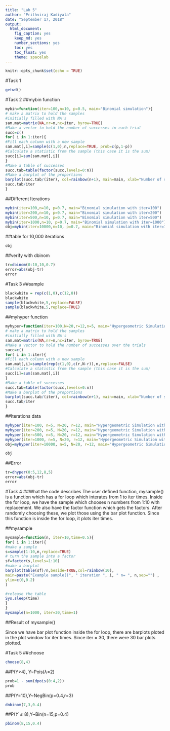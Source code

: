 ```yaml
---
title: "Lab 5"
author: "Prithviraj Kadiyala"
date: "September 17, 2018"
output:
  html_document:
    fig_caption: yes
    keep_md: yes
    number_sections: yes
    toc: yes
    toc_float: yes
    theme: spacelab
---
```


```r
knitr::opts_chunk$set(echo = TRUE)
```

#Task 1
```r
getwd()
```

#Task 2
##mybin function
```r
mybin=function(iter=100,n=10, p=0.5, main="Binomial simulation"){ 
# make a matrix to hold the samples
#initially filled with NA's
sam.mat=matrix(NA,nr=n,nc=iter, byrow=TRUE)
#Make a vector to hold the number of successes in each trial
succ=c()
for( i in 1:iter){
#Fill each column with a new sample
sam.mat[,i]=sample(c(1,0),n,replace=TRUE, prob=c(p,1-p))
#Calculate a statistic from the sample (this case it is the sum)
succ[i]=sum(sam.mat[,i])
}
#Make a table of successes
succ.tab=table(factor(succ,levels=0:n))
#Make a barplot of the proportions
barplot(succ.tab/(iter), col=rainbow(n+1), main=main, xlab="Number of successes")
succ.tab/iter
}
```

##Different Iterations
```r
mybin(iter=100,n=10, p=0.7, main="Binomial simulation with iter=100")
mybin(iter=200,n=10, p=0.7, main="Binomial simulation with iter=200")
mybin(iter=500,n=10, p=0.7, main="Binomial simulation with iter=500")
mybin(iter=1000,n=10, p=0.7, main="Binomial simulation with iter=1000")
obj=mybin(iter=10000,n=10, p=0.7, main="Binomial simulation with iter=10000")
```

##table for 10,000 iterations
```r
obj
```

##verify with dbinom
```r
tr=dbinom(0:10,10,0.7)
error=abs(obj-tr)
error
```

#Task 3
##sample
```r
blackwhite = rep(c(1,0),c(12,8))
blackwhite
sample(blackwhite,5,replace=FALSE)
sample(blackwhite,5,replace=TRUE)
```


##myhyper function
```r
myhyper=function(iter=100,N=20,r=12,n=5, main="Hypergeometric Simulation"){
# make a matrix to hold the samples
#initially filled with NA's
sam.mat=matrix(NA,nr=n,nc=iter, byrow=TRUE)
#Make a vector to hold the number of successes over the trials
succ=c()
for( i in 1:iter){
#Fill each column with a new sample
sam.mat[,i]=sample(rep(c(1,0),c(r,N-r)),n,replace=FALSE)
#Calculate a statistic from the sample (this case it is the sum)
succ[i]=sum(sam.mat[,i])
}
#Make a table of successes
succ.tab=table(factor(succ,levels=0:n))
#Make a barplot of the proportions
barplot(succ.tab/(iter), col=rainbow(n+1), main=main, xlab="Number of successes")
succ.tab/iter
}
```

##Iterations data
```r
myhyper(iter=100, n=5, N=20, r=12, main="Hypergeometric Simulation with iter=100")
myhyper(iter=200, n=5, N=20, r=12, main="Hypergeometric Simulation with iter=200")
myhyper(iter=500, n=5, N=20, r=12, main="Hypergeometric Simulation with iter=500")
myhyper(iter=1000, n=5, N=20, r=12, main="Hypergeometric Simulation with iter=1000")
obj=myhyper(iter=10000, n=5, N=20, r=12, main="Hypergeometric Simulation with iter=10000")
```

```r
obj
```

##Error
```r
tr=dhyper(0:5,12,8,5)
error=abs(obj-tr)
error
```

#Task 4
##What the code describes
The user defined function, mysample() is a function which has a for loop which interates from 1 to iter times. Inside the for loop, we have the sample which chooses n numbers from 1:10 with replacement. We also have the factor function which gets the factors. After randomly choosing these, we plot those using the bar plot function. Since this function is inside the for loop, it plots iter times.


##mysample
```r
mysample=function(n, iter=10,time=0.5){
for( i in 1:iter){
#make a sample
s=sample(1:10,n,replace=TRUE)
# turn the sample into a factor
sf=factor(s,levels=1:10)
#make a barplot
barplot(table(sf)/n,beside=TRUE,col=rainbow(10), 
main=paste("Example sample()", " iteration ", i, " n= ", n,sep="") ,
ylim=c(0,0.2)
)

#release the table
Sys.sleep(time)
}
}
mysample(n=1000, iter=30,time=1)
```

##Result of mysample()

Since we have bar plot function inside the for loop, there are barplots ploted in the plot window for iter times. Since iter = 30, there were 30 bar plots plotted.

#Task 5
##choose
```r
choose(8,4)
```

##P(Y>4), Y~Pois($\lambda$=2)
```r
prob=1 - sum(dpois(0:4,2))
prob
```

##P(Y=10),Y~NegBin(p=0.4,r=3)
```r
dnbinom(7,3,0.4)
```

##P($Y\leq8$),Y~Bin(n=15,p=0.4)
```r
pbinom(8,15,0.4)
```

